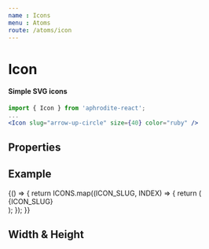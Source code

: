 ```yaml
---
name : Icons
menu : Atoms
route: /atoms/icon
---
```



# Icon
#### Simple SVG icons

```jsx
import { Icon } from 'aphrodite-react';
...
<Icon slug="arrow-up-circle" size={40} color="ruby" />
```

## Properties
<Props of={Icon} />

## Example
<Playground>
    {() => {
        return ICONS.map((ICON_SLUG, INDEX) => {
            return (
                <div key={INDEX} style={{ margin: '5px 0' }}>
                    <Icon slug={ICON_SLUG} size={20 + ((INDEX + 1) * 5)} color={(INDEX % 2) ? 'primary' : 'secondary'} />
                    <span style={{ paddingLeft: '10px' }}>{ICON_SLUG}</span>
                </div>
            );
        });
    }}
</Playground>

## Width & Height
<Playground>
    <div>
        <Icon slug="loading" width={20} height={5} color="ruby" />
    </div>
    <div>
        <Icon slug="loading" width={40} height={10} />
    </div>
    <div>
        <Icon slug="loading" width={80} height={20} color="ruby" />
    </div>
    <div>
        <Icon slug="loading" width={120} height={30} />
    </div>
</Playground>
